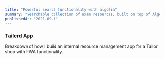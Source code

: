 ```yaml
---
title: "Powerful search functionality with algolia"
summary: "Searchable collection of exam resources, built on top of Algolia Search API"
publishedAt: "2021-09-6"
---
```


### Tailerd App

Breakdown of how I build an internal resource management app for a Tailor shop with PWA functionality.
